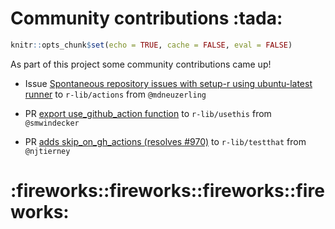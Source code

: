 # Community contributions :tada:

```r
knitr::opts_chunk$set(echo = TRUE, cache = FALSE, eval = FALSE)
```

As part of this project some community contributions came up!

* Issue [Spontaneous repository issues with setup-r using ubuntu-latest runner](https://github.com/r-lib/actions/issues/25) 
to `r-lib/actions` from `@mdneuzerling`

* PR [export use_github_action function](https://github.com/r-lib/usethis/pull/958) to `r-lib/usethis` from `@smwindecker`

* PR [adds skip_on_gh_actions (resolves #970)](https://github.com/r-lib/testthat/pull/975) to `r-lib/testthat` from `@njtierney`

# :fireworks::fireworks::fireworks::fireworks:
